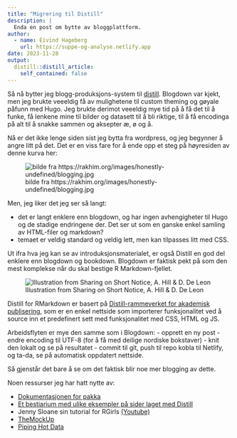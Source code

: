```yaml
---
title: "Migrering til Distill"
description: |
  Enda en post om bytte av bloggplattform.
author:
  - name: Eivind Hageberg
    url: https://suppe-og-analyse.netlify.app
date: 2023-11-28
output:
  distill::distill_article:
    self_contained: false
---
```


Så nå bytter jeg blogg-produksjons-system til [distill](https://rstudio.github.io/distill/). Blogdown var kjekt, men jeg brukte veeeldig få av mulighetene til custom theming og gøyale påfunn med Hugo. Jeg brukte derimot veeeldig mye tid på å få det til å funke, få lenkene mine til bilder og datasett til å bli riktige, til å få encodinga på alt til å snakke sammen og aksepter æ, ø og å. 

Nå er det ikke lenge siden sist jeg bytta fra wordpress, og jeg begynner å angre litt på det. Det er en viss fare for å ende opp et steg på høyresiden av denne kurva her:

![bilde fra https://rakhim.org/images/honestly-undefined/blogging.jpg](blogging.jpg)

Men, jeg liker det jeg ser så langt: 

- det er langt enklere enn blogdown, og har ingen avhengigheter til Hugo og de stadige endringene der. Det ser ut som en ganske enkel samling av HTML-filer og markdown?
- temaet er veldig standard og veldig lett, men kan tilpasses litt med CSS.

Ut ifra hva jeg kan se av introduksjonsmaterialet, er også Distill en god del enklere enn blogdown og bookdown. Blogdown er faktisk pekt på som den mest komplekse når du skal bestige R Markdown-fjellet.

![Illustration from Sharing on Short Notice, A. Hill & D. De Leon](rmarkdown_mountain.png)

Distill for RMarkdown er basert på [Distill-rammeverket for akademisk publisering](https://distill.pub/guide/), som er en enkel nettside som importerer funksjonalitet ved å source inn et predefinert sett med funksjonalitet med CSS, HTML og JS. 

Arbeidsflyten er mye den samme som i Blogdown:
- opprett en ny post
- endre encoding til UTF-8 (for å få med deilige nordiske bokstaver)
- knit den lokalt og se på resultatet
- commit til git, push til repo kobla til Netlify, og ta-da, se på automatisk oppdatert nettside.

Så gjenstår det bare å se om det faktisk blir noe mer blogging av dette. 

Noen ressurser jeg har hatt nytte av:

- [Dokumentasjonen for pakka](https://rstudio.github.io/distill/) 
- [Et bestiarium med ulike eksempler på sider laget med Distill](https://distillery.rbind.io/)
- Jenny Sloane sin tutorial for RGirls [(Youtube)](https://www.youtube.com/watch?v=YqnoSI6desg&list=PLpZT7JPM8_GZlqEssUJ6ABm0rblI1cBEW&index=4)
- [TheMockUp](https://themockup.blog/)
- [Piping Hot Data](https://www.pipinghotdata.com/blog)